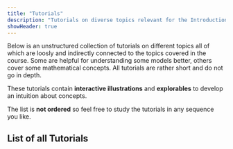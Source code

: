 ```yaml
---
title: "Tutorials"
description: "Tutorials on diverse topics relevant for the Introduction to Complex Systems Course."
showHeader: true
---
```



Below is an unstructured collection of tutorials on different topics all of which are loosly and indirectly connected to the topics covered in the course. Some are helpful for understanding some models better, others cover some mathematical concepts. All tutorials are rather short and do not go in depth. 

These tutorials contain **interactive illustrations** and **explorables** to develop an intuition about concepts. 

The list is **not ordered** so feel free to study the tutorials in any sequence you like.


## List of all Tutorials